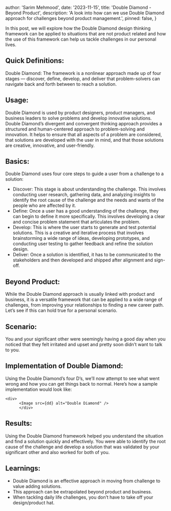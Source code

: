 

  author: 'Sarim Mehmood',
  date: '2023-11-15',
  title: 'Double Diamond - Beyond Product',
  description:
    'A look into how can we use Double Diamond approach for challenges beyond product management.',
  pinned: false,
}


In this post, we will explore how the Double Diamond design thinking framework can be applied to situations that are not product related and how the use of this framework can help us tackle challenges in our personal lives.

## Quick Definitions:

Double Diamond: The framework is a nonlinear approach made up of four stages — discover, define, develop, and deliver that problem-solvers can navigate back and forth between to reach a solution.

## Usage:

Double Diamond is used by product designers, product managers, and business leaders to  solve problems and develop innovative solutions. Double Diamond’s divergent and convergent thinking approach provides a structured and human-centered approach to problem-solving and innovation. It helps to ensure that all aspects of a problem are considered, that solutions are developed with the user in mind, and that those solutions are creative, innovative, and user-friendly.

## Basics:

Double Diamond uses four core steps to guide a user from a challenge to a solution:

- Discover: This stage is about understanding the challenge. This involves conducting user research, gathering data, and analyzing insights to identify the root cause of the challenge and the needs and wants of the people who are affected by it.
- Define: Once a user has a good understanding of the challenge, they can begin to define it more specifically. This involves developing a clear and concise problem statement that articulates the problem.
- Develop: This is where the user starts to generate and test potential solutions. This is a creative and iterative process that involves brainstorming a wide range of ideas, developing prototypes, and conducting user testing to gather feedback and refine the solution design.
- Deliver: Once a solution is identified, it has to be communicated to the stakeholders and then developed and shipped after alignment and sign-off.

## Beyond Product:

While the Double Diamond approach is usually linked with product and business, it is a versatile framework that can be applied to a wide range of challenges, from improving your relationships to finding a new career path. Let’s see if this can hold true for a personal scenario.

## Scenario:

You and your significant other were seemingly having a good day when you noticed that they felt irritated and upset and pretty soon didn’t want to talk to you. 

## Implementation of Double Diamond:

Using the Double Diamond’s four D’s, we’ll now attempt to see what went wrong and how you can get things back to normal. Here’s how a sample implementation would look like:

    <div>
          <Image src={dd} alt="Double Diamond" />
          </div>

## Results:

Using the Double Diamond framework helped you understand the situation and find a solution quickly and effectively. You were able to identify the root cause of the challenge and develop a solution that was validated by your significant other and also worked for both of you.

## Learnings:

- Double Diamond is an effective approach in moving from challenge to value adding solutions.
- This approach can be extrapolated beyond product and business.
- When tackling daily life challenges, you don’t have to take off your design/product hat.



